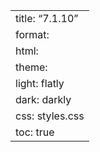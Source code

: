 ---
title: "7.1.10"
format:
    html:
        theme:
            light: flatly
            dark: darkly
        css: styles.css
        toc: true
---